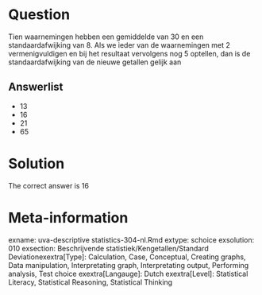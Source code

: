 Question
========

Tien waarnemingen hebben een gemiddelde van 30 en een standaardafwijking van 8. Als we ieder van de waarnemingen met 2 vermenigvuldigen en bij het resultaat vervolgens nog 5 optellen, dan is de standaardafwijking van de nieuwe getallen gelijk aan 

Answerlist
----------
* 13
* 16
* 21
* 65

Solution
========

The correct answer is  16 

Meta-information
================
exname: uva-descriptive statistics-304-nl.Rmd 
extype: schoice 
exsolution: 010 
exsection: Beschrijvende statistiek/Kengetallen/Standard Deviationexextra[Type]: Calculation, Case, Conceptual, Creating graphs, Data manipulation, Interpretating graph, Interpretating output, Performing analysis, Test choice 
exextra[Langauge]: Dutch 
exextra[Level]: Statistical Literacy, Statistical Reasoning, Statistical Thinking 
